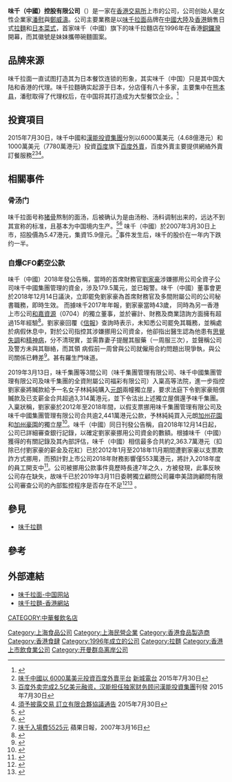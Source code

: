 {{Infobox Company
|name        =味千（中國）控股有限公司
|name_en     = 
|logo        = [[file:Ajisen_Ramen.svg|file:Ajisen Ramen.svg]]
|type        =
|traded_as   = {{hkex|0538}}
|market_information = 
|slogan      = 
|foundation  = 1996年
|location    = {{CHN}} [[上海市|上海市]]淮海中路333号瑞安广场18层
|area_served      = 
|key_people  = 潘慰
|industry    = 餐饮
|revenue          =
|operating_income =
|net_income       = 
|assets           = 
|equity           = 
|num_employees    =
|market_value = 
|products    =
|homepage    = 
| footnotes =
}}

'''味千（中國）控股有限公司'''（{{hkex|0538}}）是一家在[[香港交易所|香港交易所]]上市的公司，公司创始人是女性企業家[[潘慰|潘慰]]與[[鄭威濤|鄭威濤]]。公司主要業務是以[[味千拉面|味千拉面]]品牌在[[中國大陸|中國大陸]]及[[香港|香港]]銷售日式[[拉麵|拉麵]]和[[日本菜|日本菜式]]，首家味千（中國）旗下的味千拉麵店在1996年在香港[[銅鑼灣|銅鑼灣]]開幕，而其徽號是妹妹攜帶碗麵圖案。

==品牌来源==
味千拉面一直试图打造其为日本餐饮连锁的形象，其实味千（中国）只是其中国大陆和香港的代理。味千拉麵确实起源于日本，分店僅有八十多家，主要集中在[[熊本县|熊本县]]，潘慰取得了代理权后，在中国将其打造成为大型餐饮企业。<ref>{{Cite web | url = http://news.sina.com.cn/c/sd/2011-08-03/062022924214.shtml | title = 味千拉面并非日本知名品牌 在东京仅有一家店面 | publisher = 新浪网 | date =  | accessdate = 2012-06-03 | archive-date = 2020-02-03 | archive-url = https://web.archive.org/web/20200203025713/http://news.sina.com.cn/c/sd/2011-08-03/062022924214.shtml | dead-url = no }}</ref>

==投資項目==
2015年7月30日，味千中國和[[漢能投資集團|漢能投資集團]]分別以6000萬美元（4.68億港元）和1000萬美元（7780萬港元）投資[[百度|百度]]旗下[[百度外賣|百度外賣]]，百度外賣主要提供網絡外賣訂餐服務<ref>[http://www.metroradio.com.hk/news/default.aspx?NewsID=20150730231354 味千中國以 6000萬美元投資百度外賣平台] {{Wayback|url=http://www.metroradio.com.hk/news/default.aspx?NewsID=20150730231354 |date=20200203025709 }}[[新城電台|新城電台]] 2015年7月30日</ref><ref>[http://www.hinagroup.com.cn/news_xx/newsId=940.html 百度外卖完成2.5亿美元融资，汉能担任独家财务顾问]{{dead link|date=2018年5月 |bot=InternetArchiveBot |fix-attempted=yes }}[[漢能投資集團|漢能投資集團]]刊發 2015年7月30日</ref><ref>[http://www.hkexnews.hk/listedco/listconews/SEHK/2015/0730/LTN20150730922_C.pdf 須予披露交易 訂立有限合夥協議通告] {{Wayback|url=http://www.hkexnews.hk/listedco/listconews/SEHK/2015/0730/LTN20150730922_C.pdf |date=20160305014548 }}2015年7月30日</ref>。

==相關事件==
===骨汤门===
味千拉面号称[[猪骨|猪骨]]熬制的面汤，后被确认为是由汤粉、汤料调制出来的，远达不到其宣称的标准，且基本为中国境内生产。<ref>{{Cite web | url = http://news.hexun.com/2011-08-03/132050548.html | title = 味千汤料身世之谜：从不可说到不得不说 | publisher = 和讯网 | date =  | accessdate = 2012-06-03 | archive-date = 2020-02-03 | archive-url = https://web.archive.org/web/20200203025653/http://news.hexun.com/2011-08-03/132050548.html | dead-url = no }}</ref><ref>{{Cite web | url = http://discover.news.163.com/special/weiqianlamian/ | title = 味千拉面骨汤骗局 | publisher = 网易 | date =  | accessdate = 2012-06-03 | archive-date = 2020-02-03 | archive-url = https://web.archive.org/web/20200203025648/http://discover.news.163.com/special/weiqianlamian/ | dead-url = no }}</ref>
味千（中國）於2007年3月30日上市，招股價為5.47港元，集資15.9億元。<ref>[http://hk.apple.nextmedia.com/template/apple/art_main.php?iss_id=20070316&sec_id=15307&art_id=6906846 味千入場費5525元] 蘋果日報，2007年3月16日</ref>事件发生后，味千的股价在一年内下跌约一半。

===自爆CFO虧空公款===
味千（中國）2018年發公告稱，當時的首席財務官[[劉家豪|劉家豪]]涉嫌挪用公司全資子公司味千中國集團管理的資金，涉及179.5萬元，並已報警。味千（中國）董事會更於2018年12月14日議決，立即罷免劉家豪為首席財務官及多間附屬公司的公司秘書職務，即時生效。 而據味千2017年年報，劉家豪當時43歲， 同時為另一香港上市公司[[和嘉資源|和嘉資源]]（0704）的獨立董事，並於審計、財務及商業諮詢方面擁有超過15年經驗<ref>{{cite news |language =zh-cn |author =張偉倫   |coauthors = |url =https://www.hk01.com/%E8%B2%A1%E7%B6%93%E5%BF%AB%E8%A8%8A/271345/%E5%91%B3%E5%8D%83%E4%B8%AD%E5%9C%8B%E7%A8%B1cfo%E6%B6%89%E5%AB%8C%E6%8C%AA%E7%A7%BB%E5%85%AC%E5%8F%B8180%E8%90%AC%E5%85%83%E8%B3%87%E9%87%91-cfo%E5%90%91%E5%82%B3%E5%AA%92%E7%A8%B1%E6%82%A3%E6%80%9D%E8%A6%BA%E5%A4%B1%E8%AA%BF |title =味千中國稱CFO涉嫌挪移公司180萬元資金　CFO向傳媒稱患思覺失調 |publisher =香港01 |pages =經濟>財經快訊   |date =2018年12月14日 |accessdate =2019年3月15日 |archive-date =2020年2月3日 |archive-url =https://web.archive.org/web/20200203025642/https://www.hk01.com/%E8%B2%A1%E7%B6%93%E5%BF%AB%E8%A8%8A/271345/%E5%91%B3%E5%8D%83%E4%B8%AD%E5%9C%8B%E7%A8%B1cfo%E6%B6%89%E5%AB%8C%E6%8C%AA%E7%A7%BB%E5%85%AC%E5%8F%B8180%E8%90%AC%E5%85%83%E8%B3%87%E9%87%91-cfo%E5%90%91%E5%82%B3%E5%AA%92%E7%A8%B1%E6%82%A3%E6%80%9D%E8%A6%BA%E5%A4%B1%E8%AA%BF |dead-url =no }}</ref>。劉家豪回覆《[[信報|信報]]》查詢時表示，未知悉公司罷免其職務，並稱處於病假休息中，對於公司指控其涉嫌挪用公司資金，他卻指出醫生認為他患有[[思覺失調|思覺失調]]和[[精神病|精神病]]，分不清現實，並需靠妻子提醒其服藥（一周服三次），並聲稱公司及警方未與其聯絡，而其領 病假前一周曾與公司就僱用合約問題出現爭執，與公司關係已轉差<ref>{{cite news |language =zh-cn |author = [ |coauthors = |url =https://www2.hkej.com/instantnews/stock/article/2016270/%E5%8A%89%E5%AE%B6%E8%B1%AA%3A%E4%B8%8D%E6%82%89%E9%81%AD%E5%91%B3%E5%8D%83%E7%BD%B7%E8%81%B7+%E9%86%AB%E7%94%9F%E6%8C%87%E6%9C%89%E6%80%9D%E8%A6%BA%E5%A4%B1%E8%AA%BF |title =劉家豪:不悉遭味千罷職 醫生指有思覺失調 |publisher =信報財經新聞 |pages =香港財經 |date =2018年12月14日 |accessdate =2019年3月15日 |archive-date =2020年2月3日 |archive-url =https://web.archive.org/web/20200203025636/https://www2.hkej.com/instantnews/stock/article/2016270/%E5%8A%89%E5%AE%B6%E8%B1%AA%3A%E4%B8%8D%E6%82%89%E9%81%AD%E5%91%B3%E5%8D%83%E7%BD%B7%E8%81%B7+%E9%86%AB%E7%94%9F%E6%8C%87%E6%9C%89%E6%80%9D%E8%A6%BA%E5%A4%B1%E8%AA%BF |dead-url =no }}</ref>。甚有羅生門味道。

2019年3月13日，味千集團等3間公司（味千集團管理有限公司、味千中國集團管理有限公司及味千集團的全資附屬公司福彩有限公司）入稟高等法院，進一步指控劉家豪將贓款給予一名女子林純純購入[[元朗|元朗]]兩幢獨立屋，要求法庭下令劉家豪賠償贓款及已支薪金合共超過3,314萬港元，並下令沽出上述獨立屋償還予味千集團。 入稟狀稱，劉家豪於2012年至2018年間，以假支票挪用味千集團管理有限公司及味千中國集團管理有限公司合共逾2,441萬港元公款，予林純純買入元朗[[加州花園|加州花園]]和[[加州豪園|加州豪園]]的獨立屋<ref>{{cite news |language =zh-cn |author =黃梓生 |coauthors = |url =http://www.stheadline.com/inews-content.php?cat=a&nid=53095 |title =涉虧空公款買元朗獨立屋 味千拉麵前首席財務官被追討逾3314萬 |publisher =星島頭條網 |pages =港聞 |date =2019年3月14日 |accessdate =2019年3月15日 |archive-date =2020年2月3日 |archive-url =https://web.archive.org/web/20200203025634/https://www.stheadline.com/inews-content.php?cat=a&nid=53095 |dead-url =no }}</ref>。味千（中國）同日刊發公告稱，自2018年12月14日起，公司已詳細審查銀行記錄，以確定劉家豪挪用公司資金的數額。根據味千（中國）獲得的有關記錄及其內部評估，味千（中國）相信最多合共約2,363.7萬港元（扣除已付劉家豪的薪金及花紅）已於2012年1月至2018年11月期間遭劉家豪以支票欺詐方式挪用，而預計對上市公司2018年財務影響僅553萬港元，將計入2018年度的員工開支中<ref>{{cite news |language =zh-cn |author =張偉倫   |coauthors = |url =https://www.hk01.com/%E8%B2%A1%E7%B6%93%E5%BF%AB%E8%A8%8A/305649/%E5%91%B3%E5%8D%83%E7%A8%B1%E9%81%AD%E5%89%8Dcfo%E9%80%A3%E7%BA%8C7%E5%B9%B4%E6%8C%AA%E7%94%A8%E6%AC%BE%E9%A0%85-%E7%B4%AF%E8%A8%88%E9%80%BE2363%E8%90%AC%E5%85%83-%E5%B7%B2%E6%8E%A1%E5%8F%96%E6%B3%95%E5%BE%8B%E8%A1%8C%E5%8B%95 |title =味千稱遭前CFO連續7年挪用款項　累計逾2363萬元　已採取法律行動 |publisher =香港01 |pages =經濟>財經快訊   |date =2019年3月13日 |accessdate =2019年3月15日 |archive-date =2020年2月3日 |archive-url =https://web.archive.org/web/20200203025623/https://www.hk01.com/%E8%B2%A1%E7%B6%93%E5%BF%AB%E8%A8%8A/305649/%E5%91%B3%E5%8D%83%E7%A8%B1%E9%81%AD%E5%89%8Dcfo%E9%80%A3%E7%BA%8C7%E5%B9%B4%E6%8C%AA%E7%94%A8%E6%AC%BE%E9%A0%85-%E7%B4%AF%E8%A8%88%E9%80%BE2363%E8%90%AC%E5%85%83-%E5%B7%B2%E6%8E%A1%E5%8F%96%E6%B3%95%E5%BE%8B%E8%A1%8C%E5%8B%95 |dead-url =no }}</ref>。公司被挪用公款事件竟歷時長達7年之久，方被發現，此事反映公司存在缺失，故味千已於2019年3月11日委聘獨立顧問公司羅申美諮詢顧問有限公司審查公司的內部監控程序是否存在不足<ref>{{cite news |language =zh-cn |author =李華華 |coauthors = |url =https://hk.finance.appledaily.com/finance/daily/article/20190314/20633212 |title =中環在線：味千被偷錢　原來長達七年 - 李華華 |publisher =蘋果日報 |pages =財經 |date =2019年3月14日 |accessdate =2019年3月15日 |archive-date =2020年2月3日 |archive-url =https://web.archive.org/web/20200203025618/https://hk.finance.appledaily.com/finance/daily/article/20190314/20633212 |dead-url =no }}</ref><ref>{{Cite web |url = http://www3.hkexnews.hk/listedco/listconews/SEHK/2019/0313/LTN20190313392_C.pdf |title = 味千（中國） 有關涉嫌挪用本公司附屬公司資金之最新進展公告   |author =  |date = 2019年3月13日 |publisher = 港交所披露易 |language = zh-cn |accessdate = 2019年3月15日 |quote =  ] |archive-date = 2020年2月3日 |archive-url = https://web.archive.org/web/20200203025620/https://www1.hkexnews.hk/listedco/listconews/sehk/2019/0313/ltn20190313392_c.pdf |dead-url = no }}</ref> 。

==參見==
* [[味千拉麵|味千拉麵]]

==參考==
{{reflist}}

==外部連結==
*[http://www.ajisen.com.cn/ 味千拉面-中国网站]{{Wayback|url=http://www.ajisen.com.cn/ |date=20120611084404}}
*[http://www.ajisen.com.hk/ 味千拉麵-香港網站]{{Wayback|url=http://www.ajisen.com.hk/ |date=20201125002606 }}

[[Category:上海食品公司|Category:上海食品公司]]
[[Category:上海民營企業|Category:上海民營企業]]
[[Category:香港食品製造商|Category:香港食品製造商]]
[[Category:香港食肆|Category:香港食肆]]
[[CATEGORY:中華餐飲名店|CATEGORY:中華餐飲名店]]
[[Category:1996年成立的公司|Category:1996年成立的公司]]
[[Category:拉麵|Category:拉麵]]
[[Category:香港上市飲食業公司|Category:香港上市飲食業公司]]
[[Category:开曼群岛离岸公司|Category:开曼群岛离岸公司]]